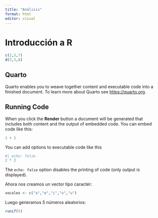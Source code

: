 ```yaml
---
title: "Análisis"
format: html
editor: visual
---
```


# Introducción a R

```r
c(2,5,7)
d(3,5,8)
```

## Quarto

Quarto enables you to weave together content and executable code into a finished document. To learn more about Quarto see <https://quarto.org>.

## Running Code

When you click the **Render** button a document will be generated that includes both content and the output of embedded code. You can embed code like this:

```r
1 + 1
```

You can add options to executable code like this

```r
#| echo: false
2 * 2
```

The `echo: false` option disables the printing of code (only output is displayed).

Ahora nos creamos un vector tipo caractér:

```r
vocales <- c("a","e","i","o","u")
```

Luego generamos 5 números aleatorios:

```r
runif(5)
```
